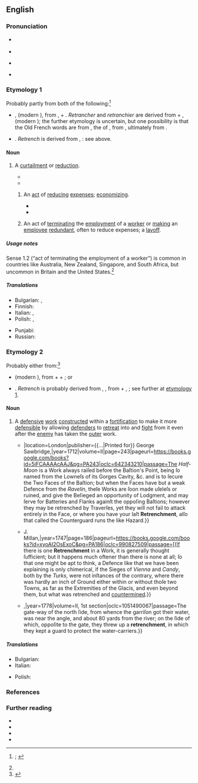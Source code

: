 ==English==
{{was wotd|2021|May|1}}

===Pronunciation===
* {{a|RP}} {{IPA|en|/ɹɪˈtɹɛn(t)ʃm(ə)nt/}}
* {{audio|en|LL-Q1860 (eng)-Vealhurl-retrenchment.wav|Audio (RP)}}
* {{a|GA}} {{IPA|en|/ɹəˈtɹɛn(t)ʃm(ə)nt/|[ɹi-]}}
* {{hyphenation|en|re|trench|ment}}

===Etymology 1===
{{root|en|ine-pro|*twerḱ-}}
Probably partly from both of the following:<ref name="OED">{{R:OED Online|pos=''n.{{sup|2}}''|noformat=1|id=164445|date=March 2010|nodot=1}}; {{R:Lexico|pos=n}}</ref>

* {{der|en|frm|retrenchement}}, {{m|frm|retranchement|t=removal of a portion from a larger whole; reduction of expenses}} (modern {{cog|fr|retranchement|t=deduction, subtraction}}), from {{m|frm|retrancher}}, {{m|frm|retranchier|t=to get rid of, remove completely; to remove a portion from a larger whole; to reduce expenses; to deprive (oneself) of}}{{nb...|retrencher, retrenchier|otherforms=1}} + {{m|frm|-ment|pos=suffix forming {{glossary|noun}}s usually of an action or a state resulting from an action}}. ''Retrancher'' and ''retranchier'' are derived from {{der|en|fro|re-|pos=prefix meaning ‘again, once more’}} + {{m|fro|tranchier}}, {{m|fro|trenchier|t=to cut}}{{nb...|trencher|otherforms=1}} (modern {{cog|fr|trancher|t=to slice}}); the further etymology is uncertain, but one possibility is that the Old French words are from {{der|en|la|truncāre}}, the {{glossary|present}} {{glossary|active}} {{glossary|infinitive}} of {{m|la|truncō|t=to mutilate by cutting off pieces; to truncate}}, from {{m|la|truncus|t=tree trunk; piece cut off}}, ultimately from {{der|en|ine-pro|*twerḱ-|t=to carve; to cut off, trim}}.
* {{suffix|en|retrench|t1=to cut down, reduce; to reduce expenses; to make (an employee) redundant|ment}}. ''Retrench'' is derived from {{der|en|frm|retrancher}}, {{m|frm|retranchier}}: see above.

====Noun====
{{en-noun|~}}

# A [[curtailment]] or [[reduction]].
#: {{synonyms|en|cutting down|diminution|lessening}}
#* {{quote-journal|en|author=R. C. Riley|title=The London–Birmingham services&nbsp;– Past, Present and Future|magazine=[[w:Modern Railways|Trains Illustrated]]|location=London|publisher={{w|Ian Allan Publishing}}|month=February|year=1960|page=98|issn=0141-9935|oclc=35845948|passage=Last year it was announced that electrification of L.M.R. main lines was to be speeded up and that it would be essential for the engineers to have the longest possible occupation of the lines involved; this would mean some '''retrenchment''' of passenger train services.}}
#* {{quote-journal|en|title=The Observer view on the budget and the decade of austerity|archiveurl=https://web.archive.org/web/20191019040602/https://www.theguardian.com/commentisfree/2018/oct/28/the-observer-view-on-the-budget-and-the-decade-of-austerity|archivedate=19 October 2019|newspaper={{w|The Observer}}|location=London|publisher=[[w:Guardian Media Group|Guardian News & Media]]|date=28 October 2018|issn=0029-7712|oclc=757609252|passage=And the '''retrenchment''' of services such as mental health and drug rehabilitation means that vulnerable people are more likely to find themselves on the street.}}
## {{lb|en|specifically}} An [[act#Noun|act]] of [[reduce|reducing]] [[expense#Noun|expenses]]; [[economizing]].
##: {{synonyms|en|cutback}}
##* {{quote-book|en|year=1842|author={{w|Letitia Elizabeth Landon}}|title=Lady Anne Granard|volume=1|page=289|text=Must my anxious management, my prudent '''retrenchments''', dear Margaretta's savings, all go!}}
##* {{quote-journal|en|author=T[imothy] S[hay] Arthur|authorlink=Timothy Shay Arthur|title=My Father|magazine=[[w:Arthur's Lady's Home Magazine|Arthur’s Home Magazine]]|location=Philadelphia, Pa.|publisher=T. S. Arthur & Sons|month=July|year=1864|volume=XXIV|pages=23–24|pageurl=https://archive.org/details/sim_arthurs-home-magazine_1864-07_24/page/23/mode/1up|oclc=7405688|passage=From this time, the hand which had ever been ready to supply all our wants real or imaginary, opened less promptly at our demands. My father talked occasionally of '''retrenchment''' and economy when some of our extravagant bills came in; but we paid little heed to his remarks on this head. Where could we retrench? In what could we economize? The very idea was absurd.}}
## {{lb|en|specifically}} An act of [[terminate|terminating]] the [[employment]] of a [[worker]] or [[make#Verb|making]] an [[employee]] [[redundant]], often to reduce expenses; a [[layoff]].

=====Usage notes=====
Sense 1.2 (“act of terminating the employment of a worker”) is common in countries like Australia, New Zealand, Singapore, and South Africa, but uncommon in Britain and the United States.<ref name="OED"/>

=====Translations=====
{{trans-top|reduction or curtailment}}
* Bulgarian: {{t+|bg|съкращение|n}}, {{t+|bg|намаляване|n}}
* Finnish: {{t+|fi|leikkaus}}
* Italian: {{t+|it|riduzione|f}}, {{t+|it|taglio|m}}
* Polish: {{t+|pl|oszczędność|f}}, {{t+|pl|redukcja|f}}
{{trans-mid}}
* Punjabi: {{t|pa|ਹੱਥ ਘੁੱਟਣਾ|n}}
* Russian: {{t+|ru|сокраще́ние|n}}
{{trans-bottom}}

===Etymology 2===
Probably either from:<ref>{{R:OED Online|pos=''n.{{sup|1}}''|noformat=1|id=164446|date=March 2010}}</ref>

* {{der|en|frm|retranchement|t=defensive work}} (modern {{cog|fr|retranchement|t=entrenchment}}), from {{m|frm|re-|pos=prefix meaning ‘again, once more’}} + {{m|frm|tranche|t=trench}} + {{m|frm|-ment|pos=suffix forming {{glossary|noun}}s usually of an action or a state resulting from an action}}; or
* {{suffix|en|retrench|t1=to construct one or more retrenchments; to protect using retrenchments; to fortify|ment}}. ''Retrench'' is probably derived from {{der|en|frm|retrancher}}, {{m|frm|retranchier|t=to fortify with trenches and banks}}, from {{der|en|fro|re-}} + {{m|fro|tranchier}}, {{m|fro|trenchier|t=to cut}}; see further at [[#Etymology 1|etymology 1]].

====Noun====
{{en-noun}}

# {{lb|en|military|dated}} A [[defensive]] [[work#Noun|work]] [[construct#Verb|constructed]] within a [[fortification]] to make it more [[defensible]] by allowing [[defender]]s to [[retreat#Verb|retreat]] into and [[fight#Verb|fight]] from it even after the [[enemy]] has taken the [[outer]] work.
#* {{quote-book|en|author=H[enry] Curzon|authorlink=Henry Curzon|chapter=Of Fortification|title=The Universal Library: Or, Compleat Summary of Science. {{...|Containing above Sixty Select Treatises. In Two Volumes. [...]}}|location=London|publisher={{...|Printed for}} George Sawbridge,{{nb...|at the Three Flower-de-Lys in Little Britain.}}|year=1712|volume=II|page=243|pageurl=https://books.google.com/books?id=5iFCAAAAcAAJ&pg=PA243|oclc=642343210|passage=The ''Half-Moon'' is a Work always raiſed before the Baſtion's Point, being ſo named from the Lowneſs of its Gorges Cavity, &c. and is to ſecure the Two Faces of the Baſtion; but when the Faces have but a weak Defence from the ''Ravelin'', theſe Works are ſoon made uſeleſs or ruined, and give the Beſieged an opportunity of Lodgment, and may ſerve for Batteries and Flanks againſt the oppoſing Baſtions; however they may be retrenched by Traverſes, yet they will not fail to attack entirely in the Face, or where you have your laſt '''Retrenchment''', alſo that called the Counterguard runs the like Hazard.}}
#* {{quote-book|en|author=John Muller [''i.e.'', {{w|John Müller}}]|chapter=Part II. Of the Defence.|title=The Attack and Defence of Fortify’d Places.{{nb...|In Three Parts. [...]}}|location=London|publisher={{...|Printed for}} J. Millan,{{nb...|near Charing-Cross.}}|year=1747|page=186|pageurl=https://books.google.com/books?id=xyoAI2OsExoC&pg=PA186|oclc=990827509|passage=[I]f there is one '''Retrenchment''' in a Work, it is generally thought ſufficient; but it happens much oftener than there is none at all; ſo that one might be apt to think, a Defence like that we have been explaining is only chimerical, if the Sieges of ''Vienna'' and ''Candy'', both by the ''Turks'', were not inſtances of the contrary, where there was hardly an inch of Ground either within or without thoſe two Towns, as far as the Extremities of the Glacis, and even beyond them, but what was retrenched and [[countermine]]d.}}
#* {{quote-book|en|author=[Robert Orme]|authorlink=Robert Orme|chapter=Book VIII. &#91;The War of Coromandel.&#93;|chapterurl=https://archive.org/details/in.ernet.dli.2015.116011/page/n232/mode/1up|title=A History of the Military Transactions of the British Nation in Indostan, from the Year MDCCXLV.{{nb...|To which is Prefixed a Dissertation of the Establishments Made by Mahomedan Conquerors in Indostan.}}|location=London|publisher={{...|Printed for}} {{w|John Nourse}},{{nb...|bookseller in ordinary to His Majesty.}}|year=1778|volume=II, 1st section|oclc=1051490067|passage=The gate-way of the north ſide, from whence the garriſon got their water, was near the {{smallcaps|n. w.}} angle, and about 80 yards from the river; on the ſide of which, oppoſite to the gate, they threw up a '''retrenchment''', in which they kept a guard to protect the water-carriers.}}

=====Translations=====
{{trans-top|defensive work constructed within a fortification}}
* Bulgarian: {{t|bg|окопаване|n}}
* Italian: {{t+|it|trincea|f}}
{{trans-mid}}
* Polish: {{t|pl|oszańcowanie|n}}
{{trans-bottom}}

===References===
<references />

===Further reading===
* {{pedia|layoff}}
* {{pedia}}
* {{pedia|retrenchment (military)}}
* {{pedia|retrenchment (disambiguation)}}